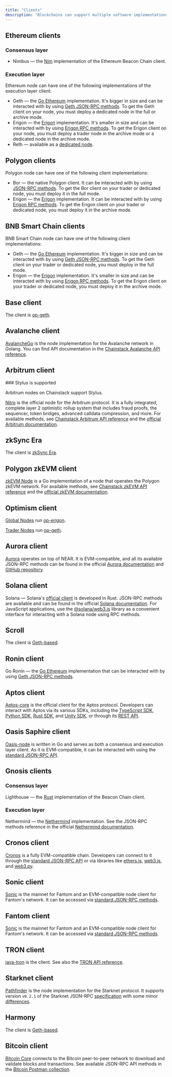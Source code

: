 ```yaml
---
title: "Clients"
description: "Blockchains can support multiple software implementations, or clients, that connect users to a blockchain network. Clients are developed to be compatible with specific protocols and serve different purposes, for example, allowing for faster transactions or managing smart contracts in an advanced manner. Some clients can also be optimized for different consensus algorithms. You can learn which clients are available for the most popular protocols on Chainstack below."
---
```


## Ethereum clients

### Consensus layer

* Nimbus — the [Nim](https://github.com/status-im/nimbus-eth2) implementation of the Ethereum Beacon Chain client.

### Execution layer

Ethereum node can have one of the following implementations of the execution layer client:

* Geth — the [Go Ethereum](https://github.com/ethereum/go-ethereum) implementation. It's bigger in size and can be interacted with by using [Geth JSON-RPC methods](https://eth.wiki/json-rpc/API). To get the Geth client on your node, you must deploy a dedicated node in the full or archive mode.
* Erigon — the [Erigon](https://github.com/ledgerwatch/erigon) implementation. It's smaller in size and can be interacted with by using [Erigon RPC methods](https://github.com/ledgerwatch/erigon/blob/devel/cmd/rpcdaemon/README.md#rpc-implementation-status). To get the Erigon client on your node, you must deploy a trader node in the archive mode or a dedicated node in the archive mode.
* Reth — available as a [dedicated node](/docs/dedicated-node).

## Polygon clients

Polygon node can have one of the following client implementations:

* Bor — the native Polygon client. It can be interacted with by using [JSON-RPC methods](https://eth.wiki/json-rpc/API). To get the Bor client on your trader or dedicated node, you must deploy it in the full mode.
* Erigon — the [Erigon](https://github.com/ledgerwatch/erigon) implementation. It can be interacted with by using [Erigon RPC methods](https://github.com/ledgerwatch/erigon/blob/devel/cmd/rpcdaemon/README.md#rpc-implementation-status). To get the Erigon client on your trader or dedicated node, you must deploy it in the archive mode.

## BNB Smart Chain clients

BNB Smart Chain node can have one of the following client implementations:

* Geth — the [Go Ethereum](https://github.com/bnb-chain/bsc) implementation. It's bigger in size and can be interacted with by using [Geth JSON-RPC methods](https://eth.wiki/json-rpc/API). To get the Geth client on your trader or dedicated node, you must deploy in the full mode.
* Erigon — the [Erigon](https://github.com/ledgerwatch/erigon) implementation. It's smaller in size and can be interacted with by using [Erigon RPC methods](https://github.com/ledgerwatch/erigon/blob/devel/cmd/rpcdaemon/README.md#rpc-implementation-status). To get the Erigon client on your trader or dedicated node, you must deploy it in the archive mode.

## Base client

The client is [op-geth](https://github.com/base-org/node).

## Avalanche client

[AvalancheGo](https://github.com/ava-labs/avalanchego) is the node implementation for the Avalanche network in Golang. You can find API documentation in the [Chainstack Avalanche API reference](/api-reference/avalanche-getting-started).

## Arbitrum client

<Info>
  ### Stylus is supported

  Arbitrum nodes on Chainstack support Stylus.
</Info>

[Nitro](https://github.com/OffchainLabs/nitro) is the official node for the Arbitrum protocol. It is a fully integrated, complete layer 2 optimistic rollup system that includes fraud proofs, the sequencer, token bridges, advanced calldata compression, and more. For available methods, see [Chainstack Arbitrum API reference](/api-reference/arbitrum-getting-started) and the [official Arbitrum documentation](https://developer.arbitrum.io/).

## zkSync Era

The client is [zkSync Era](https://github.com/matter-labs/zksync-era).

## Polygon zkEVM client

[zkEVM Node](https://github.com/0xPolygonHermez/zkevm-node) is a Go implementation of a node that operates the Polygon zkEVM network. For available methods, see [Chainstack zkEVM API reference](/api-reference/zkevm-getting-started) and the [official zkEVM documentation](https://developer.arbitrum.io/).

## Optimism client

[Global Nodes](/docs/global-elastic-node) run [op-erigon](https://github.com/testinprod-io/op-erigon).

[Trader Nodes](/docs/trader-node) run [op-geth](https://github.com/ethereum-optimism/op-geth).

## Aurora client

[Aurora](https://github.com/aurora-is-near/aurora-engine) operates on top of NEAR. It is EVM-compatible, and all its available JSON-RPC methods can be found in the official [Aurora documentation](https://doc.aurora.dev/evm/rpc/) and [GitHub repository](https://github.com/aurora-is-near/relayer2-public).

## Solana client

Solana — Solana's [official client](https://github.com/solana-labs/solana) is developed in Rust. JSON-RPC methods are available and can be found in the official [Solana documentation](https://docs.solana.com/api/http). For JavaScript applications, use the [@solana/web3.js](https://github.com/solana-labs/solana-web3.js) library as a convenient interface for interacting with a Solana node using RPC methods.

## Scroll

The client is [Geth-based](https://github.com/scroll-tech/scroll).

## Ronin client

Go Ronin — the [Go Ethereum](https://github.com/bnb-chain/bsc) implementation that can be interacted with by using [Geth JSON-RPC methods](https://eth.wiki/json-rpc/API).

## Aptos client

[Aptos-core](https://github.com/aptos-labs/aptos-core) is the official client for the Aptos protocol. Developers can interact with Aptos via its various SDKs, including the [TypeScript SDK](https://aptos.dev/sdks/ts-sdk/index), [Python SDK](https://aptos.dev/sdks/python-sdk), [Rust SDK](https://aptos.dev/sdks/rust-sdk), and [Unity SDK](https://aptos.dev/sdks/unity-sdk), or through its [REST API](https://aptos.dev/nodes/aptos-api-spec/#/).

## Oasis Saphire client

[Oasis-node](https://github.com/oasisprotocol/oasis-core) is written in Go and serves as both a consensus and execution layer client. As it is EVM-compatible, it can be interacted with using the [standard JSON-RPC API](https://ethereum.org/en/developers/docs/apis/json-rpc/).

## Gnosis clients

### Consensus layer

Lighthouse — the [Rust](https://github.com/sigp/lighthouse) implementation of the Beacon Chain client.

### Execution layer

Nethermind — the [Nethermind](https://github.com/NethermindEth/nethermind) implementation. See the JSON-RPC methods reference in the official [Nethermind documentation](https://docs.nethermind.io/nethermind/ethereum-client/json-rpc).

## Cronos client

[Cronos](https://github.com/crypto-org-chain/cronos) is a fully EVM-compatible chain. Developers can connect to it through the [standard JSON-RPC API](https://ethereum.org/en/developers/docs/apis/json-rpc/) or via libraries like [ethers.js](https://docs.ethers.io/v5/), [web3.js](https://web3js.readthedocs.io/), and [web3.py](https://github.com/ethereum/web3.py).

## Sonic client

[Sonic](https://www.soniclabs.com/) is the mainnet for Fantom and an EVM-compatible node client for Fantom's network. It can be accessed via [standard JSON-RPC methods](https://ethereum.org/en/developers/docs/apis/json-rpc/).

## Fantom client

[Sonic](https://www.soniclabs.com/) is the mainnet for Fantom and an EVM-compatible node client for Fantom's network. It can be accessed via [standard JSON-RPC methods](https://ethereum.org/en/developers/docs/apis/json-rpc/).

## TRON client

[java-tron](https://github.com/tronprotocol/java-tron) is the client. See also the [TRON API reference](https://developers.tron.network/reference/background).

## Starknet client

[Pathfinder](https://docs.starknet.io/documentation/starknet_versions/pathfinder_versions/) is the node implementation for the Starknet protocol. It supports version `v0.2.1` of the Starknet JSON-RPC [specification](https://github.com/starkware-libs/starknet-specs/blob/v0.2.1/api/starknet_api_openrpc.json) with some minor [differences](https://github.com/eqlabs/pathfinder#api-v021).

## Harmony

The client is [Geth-based](https://github.com/harmony-one/harmony).

## Bitcoin client

[Bitcoin Core](https://bitcoin.org/en/download) connects to the Bitcoin peer-to-peer network to download and validate blocks and transactions. See available JSON-RPC API methods in the [Bitcoin Postman collection](/api-reference/bitcoin-rpc-methods-postman-collection).
